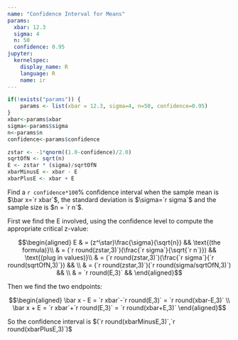 ```yaml
---
name: "Confidence Interval for Means"
params:
  xbar: 12.3
  sigma: 4
  n: 50
  confidence: 0.95
jupyter:
  kernelspec:
    display_name: R
    language: R
    name: ir
---
```


```r
if(!exists("params")) {
    params <- list(xbar = 12.3, sigma=4, n=50, confidence=0.95)
}
xbar<-params$xbar 
sigma<-params$sigma 
n<-params$n
confidence<-params$confidence
```

```r
zstar <- -1*qnorm((1.0-confidence)/2.0) 
sqrtOfN <- sqrt(n)
E <- zstar * (sigma)/sqrtOfN
xbarMinusE <- xbar - E
xbarPlusE <- xbar + E
```

Find a `r confidence*100`% confidence interval when the sample mean is $\bar x=`r xbar`$, the standard deviation is $\sigma=`r sigma`$ and the sample size is $n = `r n`$.

First we find the E involved, using the confidence level to compute the appropriate critical z-value:

$$\begin{aligned}
E & = (z^\star)\frac{\sigma}{\sqrt{n}} && \text{(the formula)}\\
  & = (`r round(zstar,3)`)(\frac{`r sigma`}{\sqrt{`r n`}}) && \text{(plug in values)}\\
  & = (`r round(zstar,3)`)(\frac{`r sigma`}{`r round(sqrtOfN,3)`}) && \\
  & = (`r round(zstar,3)`)(`r round(sigma/sqrtOfN,3)`) && \\
  & = `r round(E,3)` && 
\end{aligned}$$

Then we find the two endpoints:

$$\begin{aligned}
\bar x - E = `r xbar`-`r round(E,3)` = `r round(xbar-E,3)` \\
\bar x + E = `r xbar`+`r round(E,3)` = `r round(xbar+E,3)`
\end{aligned}$$

So the confidence interval is $(`r round(xbarMinusE,3)`,`r round(xbarPlusE,3)`)$  
